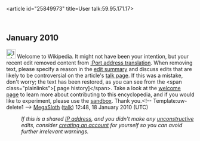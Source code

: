<article id="25849973" title=User talk:59.95.171.17>
	<talkpage id="25849973" title="User talk:59.95.171.17">


== January 2010 ==
[[Image:Information.svg|25px]] Welcome to Wikipedia. It might not have been your intention, but your recent edit removed content from [[:Port address translation]]. When removing text, please specify a reason in the [[Help:Edit summary|edit summary]] and discuss edits that are likely to be controversial on the article's [[Wikipedia:Talk page|talk page]]. If this was a mistake, don't worry; the text has been restored, as you can see from the &lt;span class=&quot;plainlinks&quot;&gt;[{{fullurl:Port address translation|action=history}} page history]&lt;/span&gt;. Take a look at the [[Wikipedia:Welcoming committee/Welcome to Wikipedia|welcome page]] to learn more about contributing to this encyclopedia, and if you would like to experiment, please use the [[Wikipedia:Sandbox|sandbox]].  Thank you.&lt;!-- Template:uw-delete1 --&gt; [[User:MegaSloth|MegaSloth]] ([[User talk:MegaSloth|talk]]) 12:48, 18 January 2010 (UTC)
:''If this is a shared [[IP address]], and you didn't make any [[Wikipedia:vandalism|unconstructive]] edits, consider [[Wikipedia:Why create an account?|creating an account]] for yourself so you can avoid further irrelevant warnings.''
	</talkpage>
</article>